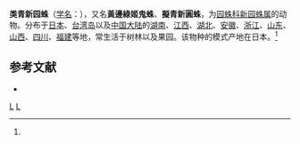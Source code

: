 {{Speciesbox
| taxon = Neoscona scylloides
| image = Neoscona scylloides DSC 0340.jpg
| binomial_authority = (Bosenberg et Strand, 1906)<ref name='id13715'>{{cite web| url =http://www.bioinfo.cn/db05/BjdwSpecies.php?action=view&id=13715| title =类青新园蛛| work =《中国动物物种编目数据库》| publisher =中国科学院微生物研究所| author =中国科学院动物研究所| accessdate =2009-04-28| deadurl =yes| archiveurl =https://web.archive.org/web/20160305011508/http://www.bioinfo.cn/db05/BjdwSpecies.php?action=view&id=13715| archivedate =2016-03-05}}</ref>
}}

'''类青新园蛛'''（[[学名|学名]]：{{lang|la|''Neoscona scylloides''}}），又名'''黃邊綠姬鬼蛛'''、'''擬青新圓蛛'''，为[[园蛛科|园蛛科]][[新园蛛属|新园蛛属]]的动物。分布于[[日本|日本]]、[[台湾岛|台湾岛]]以及[[中国大陆|中国大陆]]的[[湖南|湖南]]、[[江西|江西]]、[[湖北|湖北]]、[[安徽|安徽]]、[[浙江|浙江]]、[[山东|山东]]、[[山西|山西]]、[[四川|四川]]、[[福建|福建]]等地，常生活于树林以及果园。该物种的模式产地在日本。<ref name='id13715'/>

== 参考文献 ==
{{reflist}}
* {{TaiBNET| zh=黃邊綠姬鬼蛛 | id=312500 | binomial=Neoscona scylloides | authority=Boes.et Str., 1906 | var= | accessdate=2013-01-24}}
{{taxonbar}}
[[Category:_1906年描述的动物|L]]
[[Category:新园蛛属|L]]